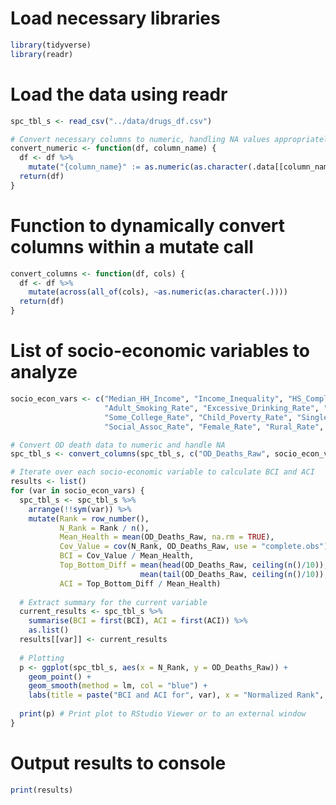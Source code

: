 # Load necessary libraries
```r
library(tidyverse)
library(readr)
```

# Load the data using readr
```r
spc_tbl_s <- read_csv("../data/drugs_df.csv")

# Convert necessary columns to numeric, handling NA values appropriately
convert_numeric <- function(df, column_name) {
  df <- df %>%
    mutate("{column_name}" := as.numeric(as.character(.data[[column_name]])))
  return(df)
}
```

# Function to dynamically convert columns within a mutate call
```r
convert_columns <- function(df, cols) {
  df <- df %>%
    mutate(across(all_of(cols), ~as.numeric(as.character(.))))
  return(df)
}
```

# List of socio-economic variables to analyze
```r
socio_econ_vars <- c("Median_HH_Income", "Income_Inequality", "HS_Completion_Rate", 
                     "Adult_Smoking_Rate", "Excessive_Drinking_Rate", "Unemployment_Rate", 
                     "Some_College_Rate", "Child_Poverty_Rate", "Single_Parent_Rate", 
                     "Social_Assoc_Rate", "Female_Rate", "Rural_Rate", "Long_Commute_Rate")

# Convert OD death data to numeric and handle NA
spc_tbl_s <- convert_columns(spc_tbl_s, c("OD_Deaths_Raw", socio_econ_vars))

# Iterate over each socio-economic variable to calculate BCI and ACI
results <- list()
for (var in socio_econ_vars) {
  spc_tbl_s <- spc_tbl_s %>%
    arrange(!!sym(var)) %>%
    mutate(Rank = row_number(), 
           N_Rank = Rank / n(),
           Mean_Health = mean(OD_Deaths_Raw, na.rm = TRUE),
           Cov_Value = cov(N_Rank, OD_Deaths_Raw, use = "complete.obs"),
           BCI = Cov_Value / Mean_Health,
           Top_Bottom_Diff = mean(head(OD_Deaths_Raw, ceiling(n()/10)), na.rm = TRUE) - 
                             mean(tail(OD_Deaths_Raw, ceiling(n()/10)), na.rm = TRUE),
           ACI = Top_Bottom_Diff / Mean_Health)
  
  # Extract summary for the current variable
  current_results <- spc_tbl_s %>%
    summarise(BCI = first(BCI), ACI = first(ACI)) %>%
    as.list()
  results[[var]] <- current_results
  
  # Plotting
  p <- ggplot(spc_tbl_s, aes(x = N_Rank, y = OD_Deaths_Raw)) +
    geom_point() +
    geom_smooth(method = lm, col = "blue") +
    labs(title = paste("BCI and ACI for", var), x = "Normalized Rank", y = "Overdose Deaths Raw")
  
  print(p) # Print plot to RStudio Viewer or to an external window
}
```

# Output results to console
```r
print(results)
```
